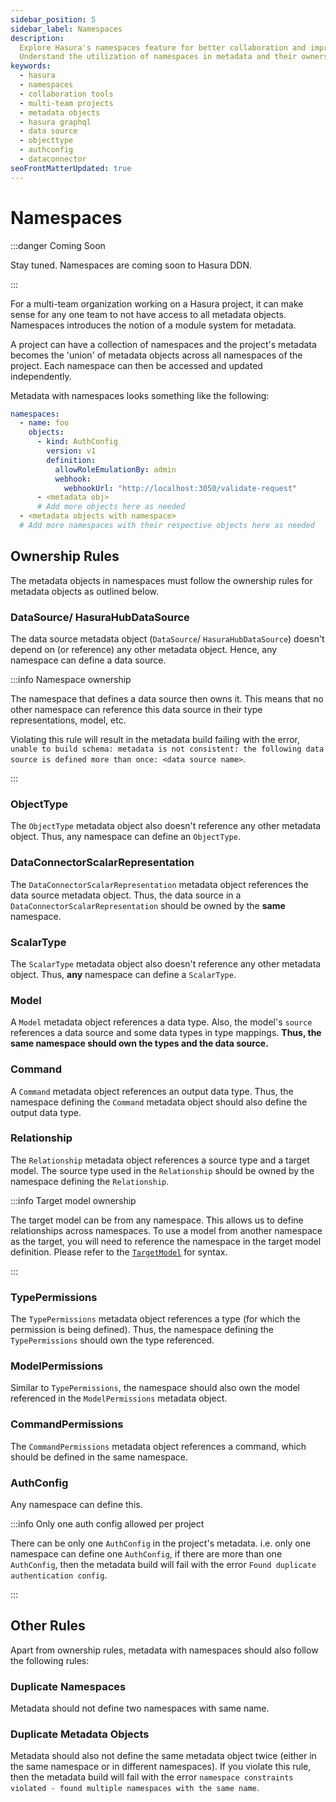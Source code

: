 ```yaml
---
sidebar_position: 5
sidebar_label: Namespaces
description:
  Explore Hasura's namespaces feature for better collaboration and improved organization in a multi-team project.
  Understand the utilization of namespaces in metadata and their ownership rules.
keywords:
  - hasura
  - namespaces
  - collaboration tools
  - multi-team projects
  - metadata objects
  - hasura graphql
  - data source
  - objecttype
  - authconfig
  - dataconnector
seoFrontMatterUpdated: true
---
```


# Namespaces

:::danger Coming Soon

Stay tuned. Namespaces are coming soon to Hasura DDN.

:::

For a multi-team organization working on a Hasura project, it can make sense for any one team to not have access to all
metadata objects. Namespaces introduces the notion of a module system for metadata.

A project can have a collection of namespaces and the project's metadata becomes the 'union' of metadata objects across
all namespaces of the project. Each namespace can then be accessed and updated independently.

Metadata with namespaces looks something like the following:

```yaml
namespaces:
  - name: foo
    objects:
      - kind: AuthConfig
        version: v1
        definition:
          allowRoleEmulationBy: admin
          webhook:
            webhookUrl: "http://localhost:3050/validate-request"
      - <metadata obj>
      # Add more objects here as needed
  - <metadata objects with namespace>
  # Add more namespaces with their respective objects here as needed
```

## Ownership Rules

The metadata objects in namespaces must follow the ownership rules for metadata objects as outlined below.

### DataSource/ HasuraHubDataSource

The data source metadata object (`DataSource`/ `HasuraHubDataSource`) doesn't depend on (or reference) any other
metadata object. Hence, any namespace can define a data source.

:::info Namespace ownership

The namespace that defines a data source then owns it. This means that no other namespace can reference this data source
in their type representations, model, etc.

Violating this rule will result in the metadata build failing with the error,
`unable to build schema: metadata is not consistent: the following data source is defined more than once: <data source name>`.

:::

### ObjectType

The `ObjectType` metadata object also doesn't reference any other metadata object. Thus, any namespace can define an
`ObjectType`.

### DataConnectorScalarRepresentation

The `DataConnectorScalarRepresentation` metadata object references the data source metadata object. Thus, the data
source in a `DataConnectorScalarRepresentation` should be owned by the **same** namespace.

### ScalarType

The `ScalarType` metadata object also doesn't reference any other metadata object. Thus, **any** namespace can define a
`ScalarType`.

### Model

A `Model` metadata object references a data type. Also, the model's `source` references a data source and some data
types in type mappings. **Thus, the same namespace should own the types and the data source.**

### Command

A `Command` metadata object references an output data type. Thus, the namespace defining the `Command` metadata object
should also define the output data type.

### Relationship

The `Relationship` metadata object references a source type and a target model. The source type used in the
`Relationship` should be owned by the namespace defining the `Relationship`.

:::info Target model ownership

The target model can be from any namespace. This allows us to define relationships across namespaces. To use a model
from another namespace as the target, you will need to reference the namespace in the target model definition. Please refer to
the [`TargetModel`](/data-domain-modeling/relationships.mdx#targetmodel) for syntax.

:::

### TypePermissions

The `TypePermissions` metadata object references a type (for which the permission is being defined). Thus, the
namespace defining the `TypePermissions` should own the type referenced.

### ModelPermissions

Similar to `TypePermissions`, the namespace should also own the model referenced in the `ModelPermissions`
metadata object.

### CommandPermissions

The `CommandPermissions` metadata object references a command, which should be defined in the same namespace.

### AuthConfig

Any namespace can define this.

:::info Only one auth config allowed per project

There can be only one `AuthConfig` in the project's metadata. i.e. only one namespace can define one `AuthConfig`, if
there are more than one `AuthConfig`, then the metadata build will fail with the error
`Found duplicate authentication config`.

:::

## Other Rules

Apart from ownership rules, metadata with namespaces should also follow the following rules:

### Duplicate Namespaces

Metadata should not define two namespaces with same name.

### Duplicate Metadata Objects

Metadata should also not define the same metadata object twice (either in the same namespace or in different
namespaces). If you violate this rule, then the metadata build will fail with the error
`namespace constraints violated - found multiple namespaces with the same name`.
